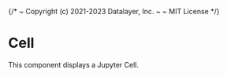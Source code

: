{/*
  ~ Copyright (c) 2021-2023 Datalayer, Inc.
  ~
  ~ MIT License
*/}


<Meta of={CellStories} />

# Cell

This component displays a Jupyter Cell.

<Canvas of={CellStories.Default} />
